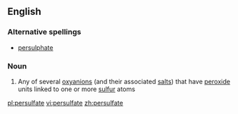 ==English==

===Alternative spellings===
*[[persulphate]]

===Noun===
{{wikipedia}}
{{en-noun}}

#{{inorganic chemistry}} Any of several [[oxyanion]]s (and their associated [[salt]]s) that have [[peroxide]] units linked to one or more [[sulfur]] atoms

[[pl:persulfate]]
[[vi:persulfate]]
[[zh:persulfate]]